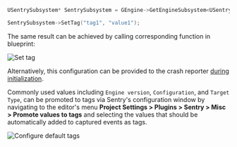 ```cpp
USentrySubsystem* SentrySubsystem = GEngine->GetEngineSubsystem<USentrySubsystem>();

SentrySubsystem->SetTag("tag1", "value1");
```

The same result can be achieved by calling corresponding function in blueprint:

![Set tag](/platform-includes/enriching-events/set-tag/unreal_set_tag.png)

Alternatively, this configuration can be provided to the crash reporter [during initialization](/platforms/unreal/configuration/setup-crashreporter/#configure-attributes).

Commonly used values including `Engine version`, `Configuration`, and `Target Type`, can be promoted to tags via Sentry's configuration window by navigating to the editor's menu **Project Settings > Plugins > Sentry > Misc > Promote values to tags** and selecting the values that should be automatically added to captured events as tags.

![Configure default tags](/platform-includes/enriching-events/set-tag/unreal_tags_setting.png)
